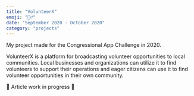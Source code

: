 ```yaml
---
title: "VolunteerX"
emoji: "🙋‍♂️"
date: "September 2020 - October 2020"
category: "projects"
---
```


My project made for the Congressional App Challenge in 2020.

VolunteerX is a platform for broadcasting volunteer opportunities to local communities. Local businesses and organizations can utilize it to find volunteers to support their operations and eager citizens can use it to find volunteer opportunities in their own community.

🚧 Article work in progress 🚧
